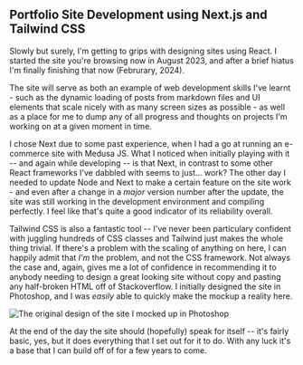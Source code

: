 
<h2 className='text-center'> Portfolio Site Development using Next.js and Tailwind CSS </h2>

Slowly but surely, I'm getting to grips with designing sites using React. I started the site you're browsing now in August 2023, and after a brief hiatus I'm finally finishing that now (Februrary, 2024).

The site will serve as both an example of web development skills I've learnt - such as the dynamic loading of posts from markdown files and UI elements that scale nicely with as many screen sizes as possible - as well as a
place for me to dump any of all progress and thoughts on projects I'm working on at a given moment in time. 

I chose Next due to some past experience, when I had a go at running an e-commerce site with Medusa JS. What I noticed when initially playing with it -- and again while developing -- is that Next, in contrast to some
other React frameworks I've dabbled with seems to just... work? The other day I needed to update Node and Next to make a certain feature on the site work - and even after a change in a *major* version number after the
update, the site was still working in the development environment and compiling perfectly. I feel like that's quite a good indicator of its reliability overall.

Tailwind CSS is also a fantastic tool -- I've never been particulary confident with juggling hundreds of CSS classes and Tailwind just makes the whole thing trivial. If there's a problem with the scaling of anything on here,
I can happily admit that *I'm* the problem, and not the CSS framework. Not always the case and, again, gives me a lot of confidence in recommending it to anybody needing to design a great looking site without copy and pasting any
half-broken HTML off of Stackoverflow. I initially designed the site in Photoshop, and I was *easily* able to quickly make the mockup a reality here. 

<Image
    src='/site-mockup.jpg'
    alt='The original design of the site I mocked up in Photoshop'
    width={600}
    height={300}
    className="object-fit justify-center mx-auto"
/>

At the end of the day the site should (hopefully) speak for itself -- it's fairly basic, yes, but it does everything that I set out for it to do. With any luck it's a base that I can build off of for a few years to come.